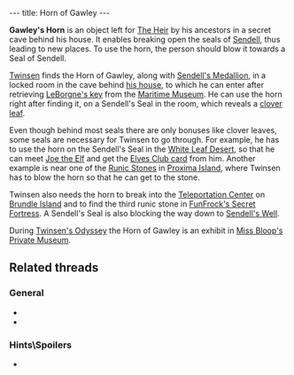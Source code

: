 ---
title: Horn of Gawley
---

{{twinsunica import}}{{Infobox Item
 |image=Horn_of_Gawley.png
 |type=
 |critical=yes
 |magical=yes
 |unique=yes
 |lba1=yes
 |lba2=
 |upgrades=no
 |rowposition=
 |columnposition=
 |effect=
 |effectamount=
 |purpose=
 |combattype=
 |powerlevel=
 |rate=
 |range=
 |damage=
}}

'''Gawley's Horn''' is an object left for [[Legend of Sendell|The Heir]] by his ancestors in a secret cave behind his house. It enables breaking open the seals of [[Sendell]], thus leading to new places. To use the horn, the person should blow it towards a Seal of Sendell.

[[Twinsen]] finds the Horn of Gawley, along with [[Sendell's Medallion]], in a locked room in the cave behind [[Twinsen's house|his house]], to which he can enter after retrieving [[Key to the Heir's room|LeBorgne's key]] from the [[Maritime Museum]]. He can use the horn right after finding it, on a Sendell's Seal in the room, which reveals a [[clover leaf]].

Even though behind most seals there are only bonuses like clover leaves, some seals are necessary for Twinsen to go through. For example, he has to use the horn on the Sendell's Seal in the [[White Leaf Desert]], so that he can meet [[Joe the Elf]] and get the [[Elves Club card]] from him. Another example is near one of the [[Runic Stones]] in [[Proxima Island]], where Twinsen has to blow the horn so that he can get to the stone.

Twinsen also needs the horn to break into the [[Teleportation Center]] on [[Brundle Island]] and to find the third runic stone in [[FunFrock's Secret Fortress]]. A Sendell's Seal is also blocking the way down to [[Sendell's Well]].

During [[Twinsen's Odyssey]] the Horn of Gawley is an exhibit in [[Miss Bloop's Private Museum]].

==Related threads==
===General===
* {{thread|id=6289|title=Favourite Horn}}
* {{thread|id=12249|title=Use Magic Flute instead of Horn of Gawley?}}

===Hints\Spoilers===
* {{thread|id=1372|title=Do you know....}}